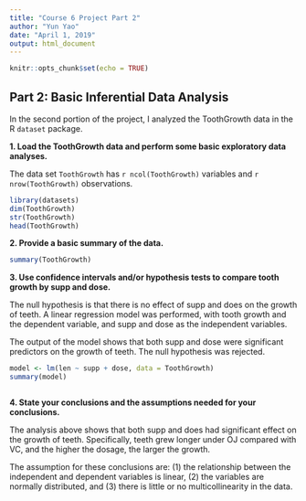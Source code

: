 ---
title: "Course 6 Project Part 2"
author: "Yun Yao"
date: "April 1, 2019"
output: html_document
---

```{r setup, include=FALSE}
knitr::opts_chunk$set(echo = TRUE)
```

## Part 2: Basic Inferential Data Analysis

In the second portion of the project, I analyzed the ToothGrowth data in the R `dataset` package.


**1. Load the ToothGrowth data and perform some basic exploratory data analyses.**

The data set `ToothGrowth` has `r ncol(ToothGrowth)` variables and `r nrow(ToothGrowth)` observations.

```{r data}
library(datasets)
dim(ToothGrowth)
str(ToothGrowth)
head(ToothGrowth)
```


**2. Provide a basic summary of the data.**

``` {r summary}
summary(ToothGrowth)
```


**3. Use confidence intervals and/or hypothesis tests to compare tooth growth by supp and dose.**

The null hypothesis is that there is no effect of supp and does on the growth of teeth. A linear regression model was performed, with tooth growth and the dependent variable, and supp and dose as the independent variables.

The output of the model shows that both supp and dose were significant predictors on the growth of teeth. The null hypothesis was rejected.

```{r hypothesis}
model <- lm(len ~ supp + dose, data = ToothGrowth)
summary(model)

```

```{r hypothesis2}
```


**4. State your conclusions and the assumptions needed for your conclusions.**

The analysis above shows that both supp and does had significant effect on the growth of teeth. Specifically, teeth grew longer under OJ compared with VC, and the higher the dosage, the larger the growth. 

The assumption for these conclusions are: (1) the relationship between the independent and dependent variables is linear, (2) the variables are normally distributed, and (3) there is little or no multicollinearity in the data.


